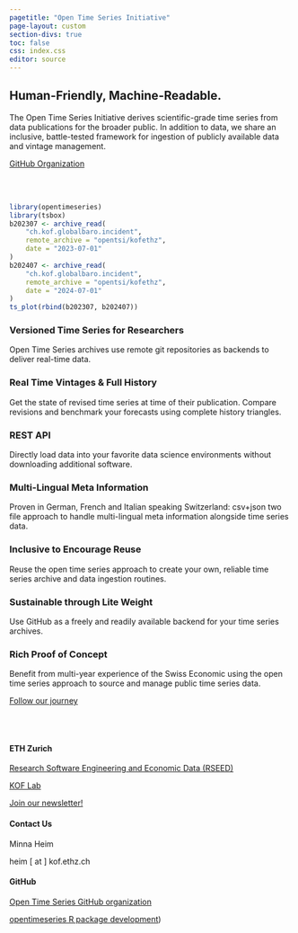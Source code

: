 ```yaml
---
pagetitle: "Open Time Series Initiative"
page-layout: custom
section-divs: true
toc: false
css: index.css
editor: source
---
```




::: {.content-block}

::: {.grid}
::: {.g-col-7}

## Human-Friendly, Machine-Readable.

The Open Time Series Initiative derives scientific-grade time series from data publications for the broader public. 
In addition to data, we share an inclusive, battle-tested framework for ingestion of publicly available data and vintage management.

::: {.hero-buttons}
[GitHub Organization](https://github.com/opentsi){.btn-action-primary .btn-action .btn .btn-success .btn-lg role="button"}
:::

:::

::: {.g-col-5}

<br /><br />

```r
library(opentimeseries)
library(tsbox)
b202307 <- archive_read(
    "ch.kof.globalbaro.incident",
    remote_archive = "opentsi/kofethz",
    date = "2023-07-01"
)
b202407 <- archive_read(
    "ch.kof.globalbaro.incident",
    remote_archive = "opentsi/kofethz",
    date = "2024-07-01"
)
ts_plot(rbind(b202307, b202407))

```

:::

:::

<!-- End of first grid  -->

<!-- Content Block End  -->
:::




::: {.content-block}


### Versioned Time Series for Researchers

Open Time Series archives use remote git repositories as backends to deliver real-time data. 

::: {.features} 
::: {.feature}

### Real Time Vintages & Full History

Get the state of revised time series at time of their publication.
Compare revisions and benchmark your forecasts using complete history triangles. 



:::

::: {.feature}

### REST API 

Directly load data into your favorite data science environments without downloading additional software.


:::


::: {.feature}

### Multi-Lingual Meta Information 
Proven in German, French and Italian speaking Switzerland: csv+json two file approach to handle multi-lingual meta information alongside time series data.  



:::


::: {.feature}

### Inclusive to Encourage Reuse 
Reuse the open time series approach to create your own, reliable time series archive and data ingestion routines.


:::




::: {.feature}

### Sustainable through Lite Weight
Use GitHub as a freely and readily available backend for your time series archives. 


:::




::: {.feature}

### Rich Proof of Concept

Benefit from multi-year experience of the Swiss Economic using the open time series approach to source and manage public time series data.


:::



<!-- Feature Block End  -->
:::




<!-- Content Block End  -->
:::


::: {.button-background}

::: {.content-block}


::: {.grid}

::: {.g-col-4}

:::


::: {.g-col-4}

[Follow our journey](https://kof.ethz.ch/en/the-institute/kof-divisions/research-division-kof-lab/rseed/subscription.html){.btn-action-primary  .btn-action .btn .btn-success .btn-lg role="button" style="margin-top: 1em;"}

<br />
<br />

:::

::: {.g-col-4}

:::

:::

:::

:::


::: {.alt-background}

::: {.content-block}


::: {.grid}

::: {.g-col-4}




:::

::: {.g-col-4}

#### ETH Zurich

[Research Software Engineering and Economic Data (RSEED)](https://rseed.ch)

[KOF Lab](https://kof.ethz.ch/en/the-institute/kof-divisions/research-division-kof-lab/rseed.html)

[Join our newsletter!](https://kof.ethz.ch/en/the-institute/kof-divisions/research-division-kof-lab/rseed/subscription.html)


#### Contact Us

Minna Heim

heim [ at ] kof.ethz.ch


:::


::: {.g-col-4}

#### GitHub

[Open Time Series GitHub organization](https://github.com/opentsi)

[opentimeseries R package development](https://github.com/opentsi/opentimeseries)) 

:::



<!-- Grid End  -->
:::


:::

:::






